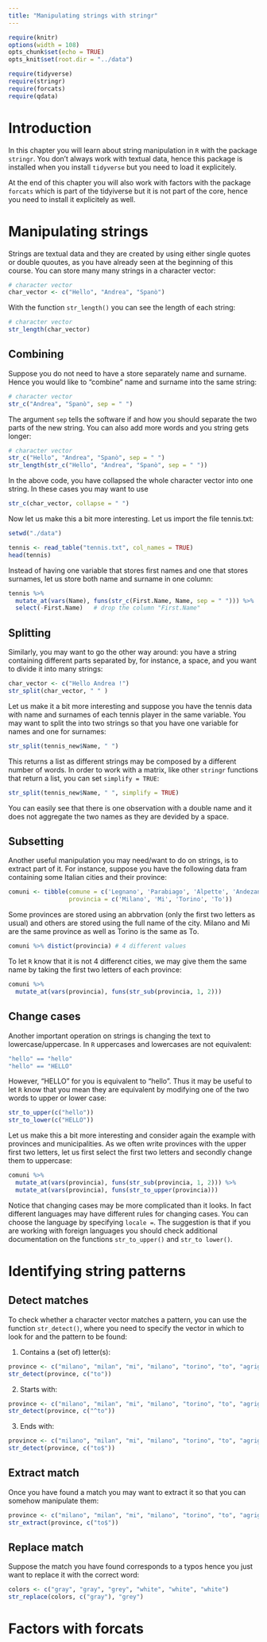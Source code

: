 ```yaml
---
title: "Manipulating strings with stringr"
---
```


```r
require(knitr)
options(width = 108)
opts_chunk$set(echo = TRUE)
opts_knit$set(root.dir = "../data")
```


```r
require(tidyverse)
require(stringr)
require(forcats)
require(qdata)
```

# Introduction

In this chapter you will learn about string manipulation in `R` with the package `stringr`. You don't always work with textual data, hence this package is installed when you install `tidyverse` but you need to load it explicitely.

At the end of this chapter you will also work with factors with the package `forcats` which is part of the tidyiverse but it is not part of the core, hence you need to install it explicitely as well.


# Manipulating strings

Strings are textual data and they are created by using either single quotes or double quoutes, as you have already seen at the beginning of this course. You can store many many strings in a character vector:

```r
# character vector
char_vector <- c("Hello", "Andrea", "Spanò")
```

With the function `str_length()` you can see the length of each string:

```r
# character vector
str_length(char_vector)
```


## Combining

Suppose you do not need to have a store separately name and surname. Hence you would like to "combine" name and surname into the same string:

```r
# character vector
str_c("Andrea", "Spanò", sep = " ")
```

The argument `sep` tells the software if and how you should separate the two parts of the new string. You can also add more words and you string gets longer:

```r
# character vector
str_c("Hello", "Andrea", "Spanò", sep = " ")
str_length(str_c("Hello", "Andrea", "Spanò", sep = " "))
```

In the above code, you have collapsed the whole character vector into one string. In these cases you may want to use 

```r
str_c(char_vector, collapse = " ")
```


Now let us make this a bit more interesting. Let us import the file tennis.txt:

```r
setwd("./data")
```

```r
tennis <- read_table("tennis.txt", col_names = TRUE)
head(tennis)
```

Instead of having one variable that stores first names and one that stores surnames, let us store both name and surname in one column:

```r
tennis %>% 
  mutate_at(vars(Name), funs(str_c(First.Name, Name, sep = " "))) %>%
  select(-First.Name)   # drop the column "First.Name"
```


## Splitting

Similarly, you may want to go the other way around: you have a string containing different parts separated by, for instance, a space, and you want to divide it into many strings:

```r
char_vector <- c("Hello Andrea !")
str_split(char_vector, " " )
```

Let us make it a bit more interesting and suppose you have the tennis data with name and surnames of each tennis player in the same variable. You may want to split the into two strings so that you have one variable for names and one for surnames:

```r
str_split(tennis_new$Name, " ")
```

This returns a list as different strings may be composed by a different number of words. In order to work with a matrix, like other `stringr` functions that return a list, you can set `simplify = TRUE`:

```r
str_split(tennis_new$Name, " ", simplify = TRUE)
```

You can easily see that there is one observation with a double name and it does not aggregate the two names as they are devided by a space.

## Subsetting

Another useful manipulation you may need/want to do on strings, is to extract part of it. For instance, suppose you have the following data fram containing some Italian cities and their province:

```r
comuni <- tibble(comune = c('Legnano', 'Parabiago', 'Alpette', 'Andezano'),
                 provincia = c('Milano', 'Mi', 'Torino', 'To'))
```

Some provinces are stored using an abbrvation (only the first two letters as usual) and others are stored using the full name of the city. Milano and Mi are the same province as well as Torino is the same as To. 

```r
comuni %>% distict(provincia) # 4 different values
```

To let `R` know that it is not 4 differenct cities, we may give them the same name by taking the first two letters of each province:

```r
comuni %>% 
  mutate_at(vars(provincia), funs(str_sub(provincia, 1, 2)))
```


## Change cases

Another important operation on strings is changing the text to lowercase/uppercase. In `R` uppercases and lowercases are not equivalent:

```r
"hello" == "hello"
"hello" == "HELLO"
```

However, "HELLO" for you is equivalent to "hello". Thus it may be useful to let `R` know that you mean they are equivalent by modifying one of the two words to upper or lower case:

```r
str_to_upper(c("hello"))
str_to_lower(c("HELLO"))
```

Let us make this a bit more interesting and consider again the example with provinces and municipalities. As we often write provinces with the upper first two letters, let us first select the first two letters and secondly change them to uppercase:

```r
comuni %>% 
  mutate_at(vars(provincia), funs(str_sub(provincia, 1, 2))) %>%
  mutate_at(vars(provincia), funs(str_to_upper(provincia)))
```

Notice that changing cases may be more complicated than it looks. In fact different languages may have different rules for changing cases. You can choose the language by specifying `locale = `. The suggestion is that if you are working with foreign languages you should check additional documentation on the functions `str_to_upper()` and `str_to lower()`.


# Identifying string patterns


## Detect matches

To check whether a character vector matches a pattern, you can use the function `str_detect()`, where you need to specify the vector in which to look for and the pattern to be found:

1. Contains a (set of) letter(s):

```r
province <- c("milano", "milan", "mi", "milano", "torino", "to", "agrigento")
str_detect(province, c("to"))
```



2. Starts with: 

```r
province <- c("milano", "milan", "mi", "milano", "torino", "to", "agrigento")
str_detect(province, c("^to"))
```



3. Ends with: 

```r
province <- c("milano", "milan", "mi", "milano", "torino", "to", "agrigento")
str_detect(province, c("to$"))
```


## Extract match

Once you have found a match you may want to extract it so that you can somehow manipulate them:

```r
province <- c("milano", "milan", "mi", "milano", "torino", "to", "agrigento")
str_extract(province, c("to$"))
```


## Replace match

Suppose the match you have found corresponds to a typos hence you just want to replace it with the correct word:

```r
colors <- c("gray", "gray", "grey", "white", "white", "white")
str_replace(colors, c("gray"), "grey")
```


# Factors with forcats

